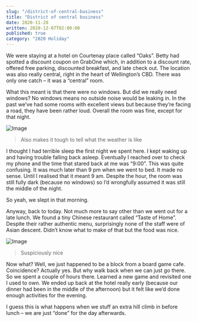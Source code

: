 ```yaml
---
slug: "/district-of-central-business"
title: "District of central business"
date: 2020-11-28
written: 2020-12-07T02:00:00
published: true
category: "2020 Holiday"
---
```


We were staying at a hotel on Courtenay place called “Oaks”. Betty had spotted a discount coupon on GrabOne which, in addition to a discount rate, offered free parking, discounted breakfast, and late check out. The location was also really central, right in the heart of Wellington’s CBD. There was only one catch – it was a “central” room.

What this meant is that there were no windows. But did we really need windows? No windows means no outside noise would be leaking in. In the past we’ve had some rooms with excellent views but because they’re facing a road, they have been rather loud. Overall the room was fine, except for that night.

![Image](img_20201128_185814.jpg)

> Also makes it tough to tell what the weather is like

I thought I had terrible sleep the first night we spent here. I kept waking up and having trouble falling back asleep. Eventually I reached over to check my phone and the time that stared back at me was “9:00”. This was quite confusing. It was much later than 9 pm when we went to bed. It made no sense. Until I realised that it meant 9 am. Despite the hour, the room was still fully dark (because no windows) so I’d wrongfully assumed it was still the middle of the night.

So yeah, we slept in that morning.

Anyway, back to today. Not much more to say other than we went out for a late lunch. We found a tiny Chinese restaurant called “Taste of Home”. Despite their rather authentic menu, surprisingly none of the staff were of Asian descent. Didn’t know what to make of that but the food was nice.

![Image](img_20201128_155256-1.jpg)

> Suspiciously nice

Now what? Well, we just happened to be a block from a board game cafe. Coincidence? Actually yes. But why walk back when we can just go there. So we spent a couple of hours there. Learned a new game and revisited one I used to own. We ended up back at the hotel really early (because our dinner had been in the middle of the afternoon) but it felt like we’d done enough activities for the evening.

I guess this is what happens when we stuff an extra hill climb in before lunch – we are just “done” for the day afterwards.